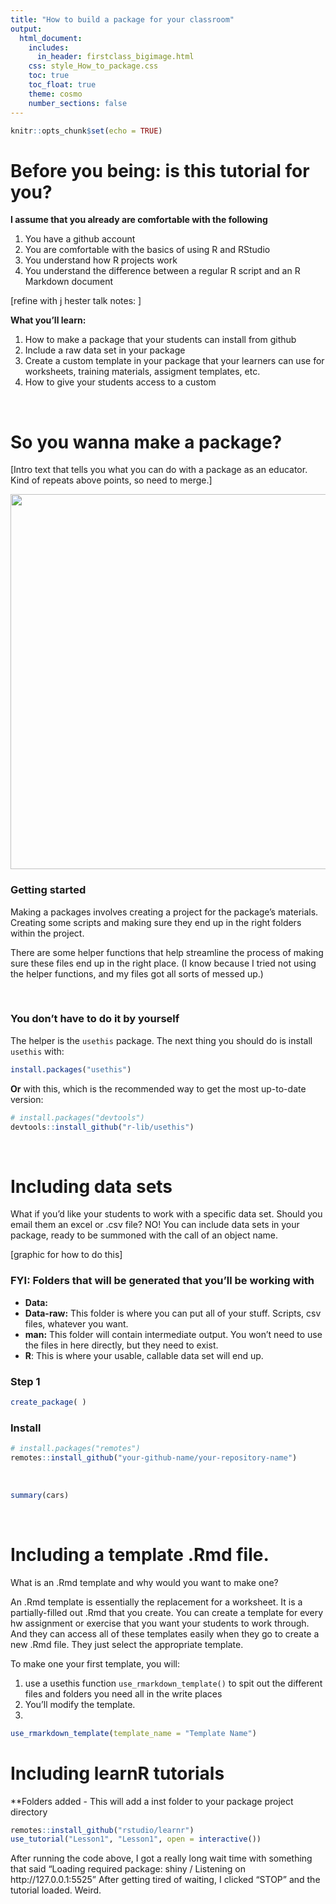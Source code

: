 ```yaml
---
title: "How to build a package for your classroom"
output: 
  html_document:
    includes:
      in_header: firstclass_bigimage.html
    css: style_How_to_package.css
    toc: true
    toc_float: true
    theme: cosmo
    number_sections: false
---
```


```r
knitr::opts_chunk$set(echo = TRUE)
```
# Before you being: is this tutorial for you?
**I assume that you already are comfortable with the following**

1) You have a github account
2) You are comfortable with the basics of using R and RStudio
3) You understand how R projects work
4) You understand the difference between a regular R script and an R Markdown document

[refine with j hester talk notes: ]

**What you'll learn:**

1) How to make a package that your students can install from github
2) Include a raw data set in your package
3) Create a custom template in your package that your learners can use for worksheets, training materials, assigment templates, etc.
4) How to give your students access to a custom 

<br>

# So you wanna make a package?

[Intro text that tells you what you can do with a package as an educator. Kind of repeats above points, so need to merge.]

<center>![](Box.jpg){width=600px}</center>


### Getting started



Making a packages involves creating a project for the package's materials. Creating some scripts and making sure they end up in the right folders within the project. 

There are some helper functions that help streamline the process of making sure these files end up in the right place. (I know because I tried not using the helper functions, and my files got all sorts of messed up.)

<br>

### You don't have to do it by yourself 
The helper is the `usethis` package. The next thing you should do is install `usethis` with:

```r
install.packages("usethis")
```
 
 
 **Or** with this, which is the recommended way to get the most up-to-date version:
 
 
```r
# install.packages("devtools")
devtools::install_github("r-lib/usethis")
```

<br>




# Including data sets
What if you'd like your students to work with a specific data set. Should you email them an excel or .csv file? NO! You can include data sets in your package, ready to be summoned with the call of an object name.  

[graphic for how to do this]

### FYI: Folders that will be generated that you'll be working with

- **Data:** 
- **Data-raw:** This folder is where you can put all of your stuff. Scripts, csv files, whatever you want. 
- **man:** This folder will contain intermediate output. You won't need to use the files in here directly, but they need to exist.
- **R**: This is where your usable, callable data set will end up.

### Step 1

```r
create_package( )

```



### Install
```r
# install.packages("remotes")
remotes::install_github("your-github-name/your-repository-name")

```

<br>

```r
summary(cars)
```

<br>



# Including a template .Rmd file. 

What is an .Rmd template and why would you want to make one?

An .Rmd template is essentially the replacement for a worksheet. It is a partially-filled out .Rmd that you create. You can create a template for every hw assignment or exercise that you want your students to work through. And they can access all of these templates easily when they go to create a new .Rmd file. They just select the appropriate template. 

To make one your first template, you will:

1) use a usethis function `use_rmarkdown_template()` to spit out the different files and folders you need all in the write places
2) You'll modify the template.
3) 

```r

use_rmarkdown_template(template_name = "Template Name")

```

# Including learnR tutorials

**Folders added
- This will add a inst folder to your package project directory

```r
remotes::install_github("rstudio/learnr")
use_tutorial("Lesson1", "Lesson1", open = interactive())
```

After running the code above, I got a really long wait time with something that said "Loading required package: shiny / Listening on http://127.0.0.1:5525" After getting tired of waiting, I clicked "STOP" and the tutorial loaded. Weird.
